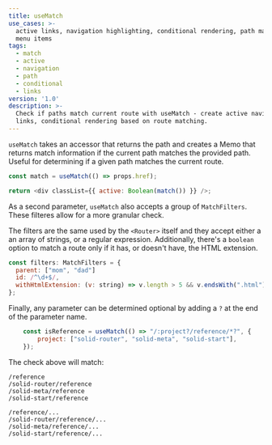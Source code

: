 ```yaml
---
title: useMatch
use_cases: >-
  active links, navigation highlighting, conditional rendering, path matching,
  menu items
tags:
  - match
  - active
  - navigation
  - path
  - conditional
  - links
version: '1.0'
description: >-
  Check if paths match current route with useMatch - create active navigation
  links, conditional rendering based on route matching.
---
```


`useMatch` takes an accessor that returns the path and creates a Memo that returns match information if the current path matches the provided path.
Useful for determining if a given path matches the current route.

```js
const match = useMatch(() => props.href);

return <div classList={{ active: Boolean(match()) }} />;
```

As a second parameter, `useMatch` also accepts a group of `MatchFilters`.
These filteres allow for a more granular check.

The filters are the same used by the `<Router>` itself and they accept either a an array of strings, or a regular expression. Additionally, there's a `boolean` option to match a route only if it has, or doesn't have, the HTML extension.

```js
const filters: MatchFilters = {
  parent: ["mom", "dad"]
  id: /^\d+$/,
  withHtmlExtension: (v: string) => v.length > 5 && v.endsWith(".html")
};
```

Finally, any parameter can be determined optional by adding a `?` at the end of the parameter name.

```js
	const isReference = useMatch(() => "/:project?/reference/*?", {
		project: ["solid-router", "solid-meta", "solid-start"],
	});
```

The check above will match:

```text
/reference
/solid-router/reference
/solid-meta/reference
/solid-start/reference

/reference/...
/solid-router/reference/...
/solid-meta/reference/...
/solid-start/reference/...
```
